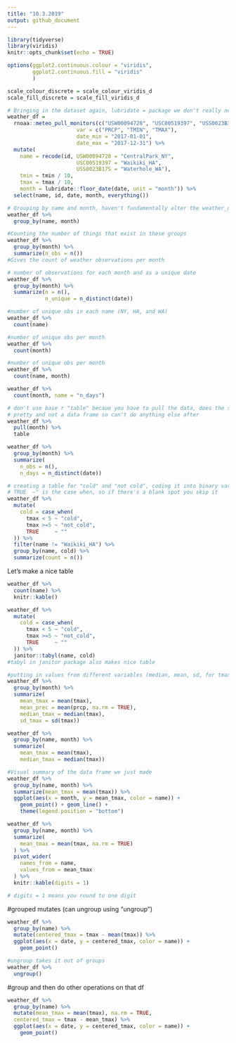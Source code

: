 ```yaml
---
title: "10.3.2019"
output: github_document
---
```


```r

library(tidyverse)
library(viridis)
knitr::opts_chunk$set(echo = TRUE)

options(ggplot2.continuous.colour = "viridis",
        ggplot2.continuous.fill = "viridis"
        )

scale_colour_discrete = scale_colour_viridis_d
scale_fill_discrete = scale_fill_viridis_d


```

```r
# Bringing in the dataset again, lubridate = package we don't really need so thats why we use two ::
weather_df = 
  rnoaa::meteo_pull_monitors(c("USW00094728", "USC00519397", "USS0023B17S"),
                      var = c("PRCP", "TMIN", "TMAX"), 
                      date_min = "2017-01-01",
                      date_max = "2017-12-31") %>%
  mutate(
    name = recode(id, USW00094728 = "CentralPark_NY", 
                      USC00519397 = "Waikiki_HA",
                      USS0023B17S = "Waterhole_WA"),
    tmin = tmin / 10,
    tmax = tmax / 10,
    month = lubridate::floor_date(date, unit = "month")) %>%
  select(name, id, date, month, everything())
```
```r
# Grouping by name and month, haven't fundamentally alter the weather_df dataset, just temporarily change how it looks
weather_df %>%
  group_by(name, month)
```

```r
#Counting the number of things that exist in these groups
weather_df %>%
  group_by(month) %>%
  summarize(n_obs = n())
#Gives the count of weather observations per month
```
```r
# number of observations for each month and as a unique date
weather_df %>%
  group_by(month) %>%
  summarize(n = n(),
            n_unique = n_distinct(date))
```

```r
#number of unique obs in each name (NY, HA, and WA)
weather_df %>%
  count(name)

#number of unique obs per month
weather_df %>%
  count(month)

#number of unique obs per month
weather_df %>%
  count(name, month)
```

```r
weather_df %>%
  count(month, name = "n_days")
```
```r
# don't use base r "table" becaue you have to pull the data, does the same thing, but much less 
# pretty and not a data frame so can't do anything else after 
weather_df %>%
  pull(month) %>% 
  table
```
```r
weather_df %>%
  group_by(month) %>%
  summarize(
    n_obs = n(),
    n_days = n_distinct(date))
```
```r
# creating a table for "cold" and "not cold", coding it into binary variables
# TRUE  ~" is the case when, so if there's a blank spot you skip it
weather_df %>% 
  mutate(
    cold = case_when(
      tmax < 5 ~ "cold",
      tmax >=5 ~ "not_cold",
      TRUE     ~ ""
  )) %>%
  filter(name != "Waikiki_HA") %>% 
  group_by(name, cold) %>% 
  summarize(count = n()) 
```

Let's make a nice table
```r
weather_df %>%
  count(name) %>%
  knitr::kable()
```

```r
weather_df %>% 
  mutate(
    cold = case_when(
      tmax < 5 ~ "cold",
      tmax >=5 ~ "not_cold",
      TRUE     ~ ""
  )) %>%
  janitor::tabyl(name, cold)
#tabyl in janitor package also makes nice table
```

```r
#putting in values from different variables (median, mean, sd, for tmax and prec)
weather_df %>%
  group_by(month) %>%
  summarize(
    mean_tmax = mean(tmax),
    mean_prec = mean(prcp, na.rm = TRUE),
    median_tmax = median(tmax),
    sd_tmax = sd(tmax))
```

```r
weather_df %>%
  group_by(name, month) %>%
  summarize(
    mean_tmax = mean(tmax),
    median_tmax = median(tmax))
```

```r
#Visual summary of the data frame we just made
weather_df %>%
  group_by(name, month) %>%
  summarize(mean_tmax = mean(tmax)) %>%
  ggplot(aes(x = month, y = mean_tmax, color = name)) + 
    geom_point() + geom_line() + 
    theme(legend.position = "bottom")
```
```r
weather_df %>%
  group_by(name, month) %>%
  summarize(
    mean_tmax = mean(tmax, na.rm = TRUE)
  ) %>%
  pivot_wider(
    names_from = name,
    values_from = mean_tmax
  ) %>%
  knitr::kable(digits = 1)

# digits = 1 means you round to one digit 
```

#grouped mutates (can ungroup using "ungroup")
```r
weather_df %>%
  group_by(name) %>%
  mutate(centered_tmax = tmax - mean(tmax)) %>% 
  ggplot(aes(x = date, y = centered_tmax, color = name)) + 
    geom_point() 
```
```r
#ungroup takes it out of groups
weather_df %>%
  ungroup()
```

#group and then do other operations on that df 
```r
weather_df %>%
  group_by(name) %>%
  mutate(mean_tmax = mean(tmax), na.rm = TRUE,
  centered_tmax = tmax - mean_tmax) %>% 
  ggplot(aes(x = date, y = centered_tmax, color = name)) + 
    geom_point() 
```

